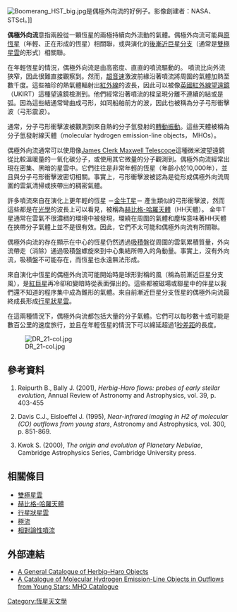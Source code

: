 [[File:Boomerang_HST_big.jpg|thumb]]是偶極外向流的好例子。影像創建者：NASA、STScI。]]

'''偶極外向流'''意指兩股從一顆恆星的兩極持續向外流動的氣體。偶極外向流可能與[[原恆星|原恆星]]（年輕、正在形成的恆星）相關聯，或與演化的[[原行星雲|後漸近巨星分支]]（通常是[[雙極星雲|雙極星雲]]的形式）相關聯。 

在年輕恆星的情況，偶極外向流是由高密度、直直的噴流驅動的。{{ref|Reipurth}}  噴流比向外流狹窄，因此很難直接觀察到。然而，[[超音速|超音速]]激波前緣沿著噴流將周圍的氣體加熱至數千度。這些袖珍的熱氣體輻射出[[紅外線|紅外線]]的波長，因此可以被像[[英國紅外線望遠鏡|英國紅外線望遠鏡]]（UKIRT）這種望遠鏡檢測到。他們經常沿著噴流的樑呈現分離不連續的結或是弧。因為這些結通常彎曲成弓形，如同船舶前方的波，因此也被稱為分子弓形衝擊波（弓形震波）。 

通常，分子弓形衝擊波被觀測到來自熱的分子氫發射的[[轉動振動耦合|轉動振動]]。這些天體被稱為分子氫發射線天體（molecular hydrogen emission-line objects， MHOs）。 

偶極外向流通常可以使用像[[James_Clerk_Maxwell_Telescope|James Clerk Maxwell Telescope]]這種微米波望遠鏡從比較溫暖量的一氧化碳分子，或使用其它微量的分子觀測到。偶極外向流經常出現在密集、黑暗的星雲中。它們往往是非常年輕的恆星（年齡小於10,000年），並且與分子弓形衝擊波密切相關。事實上，弓形衝擊波被認為是從形成偶極外向流周圍的雲氣清掃或挾帶出的稠密氣體{{ref|Davis}}。 

許多噴流來自在演化上更年輕的恆星 －[[金牛T星|金牛T星]]－ 產生類似的弓形衝擊波，然而這些都是在[[光學|光學]]的波長上可以看見，被稱為[[赫比格-哈羅天體|赫比格-哈羅天體]]（HH天體）。  金牛T星通常在雲氣不很濃稠的環境中被發現，環繞在周圍的氣體和塵埃意味著HH天體在挾帶分子氣體上並不是很有效。因此，它們不太可能和偶極外向流有所關聯。 

偶極外向流的存在顯示在中心的恆星仍然透過[[吸積盤|吸積盤]]從周圍的雲氣累積質量，外向流帶走（消除）通過吸積盤螺旋來到中心集結所帶入的角動量。事實上，沒有外向流，吸積盤不可能存在，而恆星也永遠無法形成。  

來自演化中恆星的偶極外向流可能開始時是球形對稱的風（稱為前漸近巨星分支風），是[[紅巨星|紅巨星]]再冷卻和變暗時從表面彈出的。這些都被磁場或聯星中的伴星以我們還不知道的程序集中成為錐形的氣體。{{ref|Kwok}}來自前漸近巨星分支恆星的偶極外向流最終成長形成[[行星狀星雲|行星狀星雲]]。

在這兩種情況下，偶極外向流都包括大量的分子氣體。它們可以每秒數十或可能是數百公里的速度旅行，並且在年輕恆星的情況下可以綿延超過1[[秒差距|秒差距]]的長度。  

[[Image:DR_21-col.jpg|thumb]]

== 參考資料 ==

# {{Note|Reipurth}} Reipurth B., Bally J. (2001), ''Herbig-Haro flows: probes of early stellar evolution'', Annual Review of Astronomy and Astrophysics, vol. 39, p. 403-455 
# {{Note|Davis}} Davis C.J., Eisloeffel J. (1995),  ''Near-infrared imaging in H2 of molecular (CO) outflows from young stars'',  Astronomy and Astrophysics, vol. 300, p. 851-869.
# {{Note|Kwok}} Kwok S. (2000), ''The origin and evolution of Planetary Nebulae'', Cambridge Astrophysics Series, Cambridge University press.

== 相關條目 ==
*[[雙極星雲|雙極星雲]]
*[[赫比格-哈羅天體|赫比格-哈羅天體]]
*[[行星狀星雲|行星狀星雲]]
*[[相對論性噴流|極流]]
*[[相對論性噴流|相對論性噴流]]

== 外部連結 ==
{{Commonscat|Herbig-Haro objects}}
* [https://web.archive.org/web/19970213035426/http://www-astro.phast.umass.edu/catalogs/HHcat/HHintro.html A General Catalogue of Herbig–Haro Objects]
* [https://web.archive.org/web/20110610073105/http://www.jach.hawaii.edu/UKIRT/MHCat/ A Catalogue of Molecular Hydrogen Emission-Line Objects in Outflows from Young Stars: MHO Catalogue]

<!-- Image with unknown copyright status removed: [[Image:T-Tauri_star.gif|Image:T-Tauri star.gif]] -->

[[Category:恆星天文學|Category:恆星天文學]]